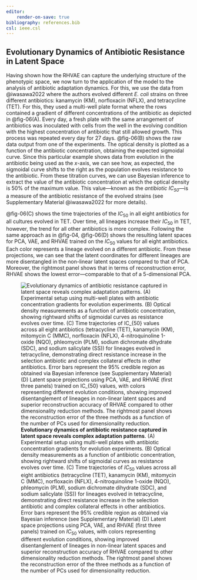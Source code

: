 ```yaml
---
editor:
    render-on-save: true
bibliography: references.bib
csl: ieee.csl
---
```


## Evolutionary Dynamics of Antibiotic Resistance in Latent Space

Having shown how the RHVAE can capture the underlying structure of the
phenotypic space, we now turn to the application of the model to the analysis of
antibiotic adaptation dynamics. For this, we use the data from @iwasawa2022
where the authors evolved different *E. coli* strains on three different
antibiotics: kanamycin (KM), norfloxacin (NFLX), and tetracycline (TET). For
this, they used a multi-well plate format where the rows contained a gradient of
different concentrations of the antibiotic as depicted in @fig-06(A). Every day,
a fresh plate with the same arrangement of antibiotics was inoculated with cells
from the well in the evolving condition with the highest concentration of
antibiotic that still allowed growth. This process was repeated every day for 27
days. @fig-06(B) shows the raw data output from one of the experiments. The
optical density is plotted as a function of the antibiotic concentration,
obtaining the expected sigmoidal curve. Since this particular example shows data
from evolution in the antibiotic being used as the $x$-axis, we can see how, as
expected, the sigmoidal curve shifts to the right as the population evolves
resistance to the antibiotic. From these titration curves, we can use Bayesian
inference to extract the value of the antibiotic concentration at which the
optical density is 50% of the maximum value. This value---known as the
*antibiotic $IC_{50}$*---is a measure of the antibiotic resistance of the evolved
strains (see Supplementary Material @iwasawa2022 for more details).

@fig-06(C) shows the time trajectories of the $IC_{50}$ in all eight antibiotics for
all cultures evolved in TET. Over time, all lineages increase their $IC_{50}$ in
TET, however, the trend for all other antibiotics is more complex. Following the
same approach as in @fig-04, @fig-06(D) shows the resulting latent spaces for
PCA, VAE, and RHVAE trained on the $IC_{50}$ values for all eight antibiotics. Each
color represents a lineage evolved on a different antibiotic. From these 
projections, we can see that the latent coordinates for different lineages are
more disentangled in the non-linear latent spaces compared to that of PCA. 
Moreover, the rightmost panel shows that in terms of reconstruction error, RHVAE
shows the lowest error---comparable to that of a 5-dimensional PCA.

![**Evolutionary dynamics of antibiotic resistance captured in latent space
reveals complex adaptation patterns**. (A) Experimental setup using multi-well
plates with antibiotic concentration gradients for evolution experiments. (B)
Optical density measurements as a function of antibiotic concentration, showing
rightward shifts of sigmoidal curves as resistance evolves over time. (C) Time
trajectories of $IC_{50}$ values across all eight antibiotics (tetracycline
(TET), kanamycin (KM), mitomycin C (MMC), norfloxacin (NFLX), 4-nitroquinoline
1-oxide (NQO), phleomycin (PLM), sodium dichromate dihydrate (SDC), and sodium
salicylate (SS)) for lineages evolved in tetracycline, demonstrating direct
resistance increase in the selection antibiotic and complex collateral effects
in other antibiotics. Error bars represent the 95% credible region as obtained
via Bayesian inference (see Supplementary Material) (D) Latent space projections
using PCA, VAE, and RHVAE (first three panels) trained on $IC_{50}$ values, with
colors representing different evolution conditions, showing improved
disentanglement of lineages in non-linear latent spaces and superior
reconstruction accuracy of RHVAE compared to other dimensionality reduction
methods. The rightmost panel shows the reconstruction error of the three methods
as a function of the number of PCs used for dimensionality
reduction.](./fig/main/fig06_v02_compiled){#fig-06}
